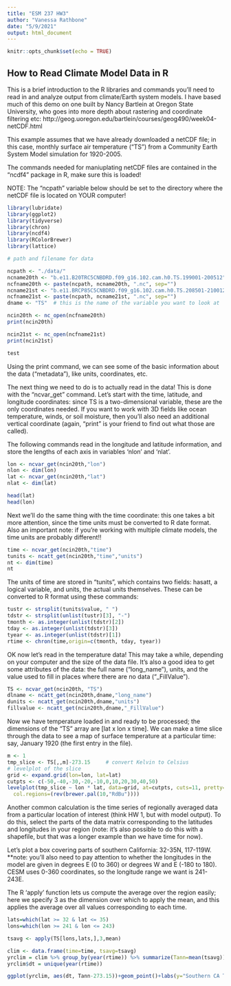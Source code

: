 ```yaml
---
title: "ESM 237 HW3"
author: "Vanessa Rathbone"
date: "5/9/2021"
output: html_document
---
```


```r
knitr::opts_chunk$set(echo = TRUE)
```

## How to Read Climate Model Data in R

This is a brief introduction to the R libraries and commands you'll need to read in and analyze output from climate/Earth system models. I have based much of this demo on one built by Nancy Bartlein at Oregon State University, who goes into more depth about rastering and coordinate filtering etc:
http://geog.uoregon.edu/bartlein/courses/geog490/week04-netCDF.html

This example assumes that we have already downloaded a netCDF file; in this case, monthly surface air temperature ("TS") from a Community Earth System Model simulation for 1920-2005.

The commands needed for maniuplating netCDF files are contained in the "ncdf4" package in R, make sure this is loaded!

NOTE: The "ncpath" variable below should be set to the directory where the netCDF file is located on YOUR computer!

```r
library(lubridate)
library(ggplot2)
library(tidyverse)
library(chron)
library(ncdf4)
library(RColorBrewer)
library(lattice)

# path and filename for data

ncpath <- "./data/"
ncname20th <- "b.e11.B20TRC5CNBDRD.f09_g16.102.cam.h0.TS.199001-200512"  
ncfname20th <- paste(ncpath, ncname20th, ".nc", sep="")
ncname21st <- "b.e11.BRCP85C5CNBDRD.f09_g16.102.cam.h0.TS.208501-210012"  
ncfname21st <- paste(ncpath, ncname21st, ".nc", sep="")
dname <- "TS"  # this is the name of the variable you want to look at

ncin20th <- nc_open(ncfname20th)
print(ncin20th)

ncin21st <- nc_open(ncfname21st)
print(ncin21st)

test
```

Using the print command, we can see some of the basic information about the data ("metadata"), like units, coordinates, etc.

The next thing we need to do is to actually read in the data! This is done with the "ncvar_get" command. Let's start with the time, latitude, and longitude coordinates: since TS is a two-dimensional variable, these are the only coordinates needed. If you want to work with 3D fields like ocean temperature, winds, or soil moisture, then you'll also need an additional vertical coordinate (again, "print" is your friend to find out what those are called).

The following commands read in the longitude and latitude information, and store the lengths of each axis in variables 'nlon' and 'nlat'.

```r
lon <- ncvar_get(ncin20th,"lon")
nlon <- dim(lon)
lat <- ncvar_get(ncin20th,"lat")
nlat <- dim(lat)

head(lat)
head(lon)

```

Next we'll do the same thing with the time coordinate: this one takes a bit more attention, since the time units must be converted to R date format. Also an important note: if you're working with multiple climate models, the time units are probably different!! 

```r
time <- ncvar_get(ncin20th,"time")
tunits <- ncatt_get(ncin20th,"time","units")
nt <- dim(time)
nt
```

The units of time are stored in "tunits", which contains two fields: hasatt, a logical variable, and units, the actual units themselves. These can be converted to R format using these commands:

```r
tustr <- strsplit(tunits$value, " ")
tdstr <- strsplit(unlist(tustr)[3], "-")
tmonth <- as.integer(unlist(tdstr)[2])
tday <- as.integer(unlist(tdstr)[3])
tyear <- as.integer(unlist(tdstr)[1])
rtime <- chron(time,origin=c(tmonth, tday, tyear))
```

OK now let's read in the temperature data! This may take a while, depending on your computer and the size of the data file. It's also a good idea to get some attributes of the data: the full name ("long_name"), units, and the value used to fill in places where there are no data ("_FillValue").

```r
TS <- ncvar_get(ncin20th, "TS")
dlname <- ncatt_get(ncin20th,dname,"long_name")
dunits <- ncatt_get(ncin20th,dname,"units")
fillvalue <- ncatt_get(ncin20th,dname,"_FillValue")
```

Now we have temperature loaded in and ready to be processed; the dimensions of the "TS" array are [lat x lon x time]. We can make a time slice through the data to see a map of surface temperature at a particular time: say, January 1920 (the first entry in the file).

```r
m <- 1
tmp_slice <- TS[,,m]-273.15     # convert Kelvin to Celsius
# levelplot of the slice
grid <- expand.grid(lon=lon, lat=lat)
cutpts <- c(-50,-40,-30,-20,-10,0,10,20,30,40,50)
levelplot(tmp_slice ~ lon * lat, data=grid, at=cutpts, cuts=11, pretty=T, 
  col.regions=(rev(brewer.pal(10,"RdBu"))))
```

Another common calculation is the time series of regionally averaged data from a particular location of interest (think HW 1, but with model output). To do this, select the parts of the data matrix corresponding to the latitudes and longitudes in your region (note: it's also possible to do this with a shapefile, but that was a longer example than we have time for now).

Let's plot a box covering parts of southern California: 32-35N, 117-119W. **note: you'll also need to pay attention to whether the longitudes in the model are given in degrees E (0 to 360) or degrees W and E (-180 to 180). CESM uses 0-360 coordinates, so the longitude range we want is 241-243E.

The R 'apply' function lets us compute the average over the region easily; here we specify 3 as the dimension over which to apply the mean, and this applies the average over all values corresponding to each time.

```r
lats=which(lat >= 32 & lat <= 35)
lons=which(lon >= 241 & lon <= 243)

tsavg <- apply(TS[lons,lats,],3,mean)

clim <- data.frame(time=time, tsavg=tsavg)
yrclim = clim %>% group_by(year(rtime)) %>% summarize(Tann=mean(tsavg))
yrclim$dt = unique(year(rtime))

ggplot(yrclim, aes(dt, Tann-273.15))+geom_point()+labs(y="Southern CA Temperature", x="Year")+ geom_smooth(method="lm")
```